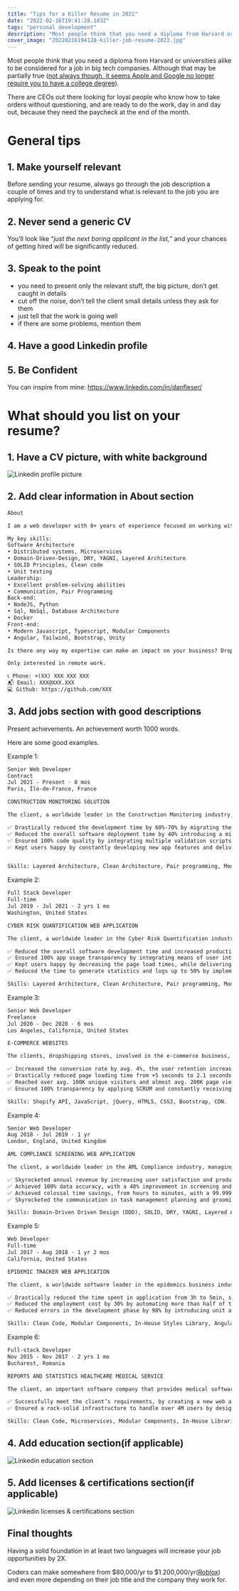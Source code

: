 ```yaml
---
title: "Tips for a Killer Resume in 2022"
date: "2022-02-16T19:41:28.183Z"
tags: "personal development"
description: "Most people think that you need a diploma from Harvard or universities alike to be considered for a job in big tech companies. Although that may be partially true, not always though, it seems Apple and Google no longer require you to have a college degree."
cover_image: "20220216194128-killer-job-resume-2022.jpg"
---
```


Most people think that you need a diploma from Harvard or universities alike to be considered for a job in big tech companies. Although that may be partially true ([not always though, it seems Apple and Google no longer require you to have a college degree](https://www.cnbc.com/2018/08/16/15-companies-that-no-longer-require-employees-to-have-a-college-degree.html)).

There are CEOs out there looking for loyal people who know how to take orders without questioning, and are ready to do the work, day in and day out, because they need the paycheck at the end of the month.

# General tips

## 1. Make yourself relevant

Before sending your resume, always go through the job description a couple of times and try to understand what is relevant to the job you are applying for.

## 2. Never send a generic CV

You’ll look like “_just the next boring applicant in the list,_” and your chances of getting hired will be significantly reduced.

## 3. Speak to the point

- you need to present only the relevant stuff, the big picture, don’t get caught in details
- cut off the noise, don’t tell the client small details unless they ask for them
- just tell that the work is going well
- if there are some problems, mention them

## 4. Have a good Linkedin profile

## 5. Be Confident

You can inspire from mine: https://www.linkedin.com/in/danfleser/

# What should you list on your resume?

## 1. Have a CV picture, with white background

<img
  src="/images/20220216194128-linkedin-card.png"
  alt="Linkedin profile picture"
/>

## 2. Add clear information in About section

```txt
About

I am a web developer with 8+ years of experience focused on working with the latest technologies in the field, helping companies around the world design and implement top-of-the-line scalable enterprise solutions.

My key skills:
Software Architecture
• Distributed systems, Microservices
• Domain-Driven-Design, DRY, YAGNI, Layered Architecture
• SOLID Principles, Clean code
• Unit testing
Leadership:
• Excellent problem-solving abilities
• Communication, Pair Programming
Back-end:
• NodeJS, Python
• Sql, NoSql, Database Architecture
• Docker
Front-end:
• Modern Javascript, Typescript, Modular Components
• Angular, Tailwind, Bootstrap, Unity

Is there any way my expertise can make an impact on your business? Drop me a message and let's have a chat!

Only interested in remote work.

📞 Phone: +(XX) XXX XXX XXX
📬 Email: XXX@XXX.XXX
💻 Github: https://github.com/XXX
```

## 3. Add jobs section with good descriptions

Present achievements. An achievement worth 1000 words.

Here are some good examples.

Example 1:

```txt
Senior Web Developer
Contract
Jul 2021 - Present · 8 mos
Paris, Île-de-France, France

CONSTRUCTION MONITORING SOLUTION

The client, a worldwide leader in the Construction Monitoring industry, managing large amounts of data by millimeter precision, had to automate and orchestrate multiple types of construction sites.

✅ Drastically reduced the development time by 60%-70% by migrating the baseline code to a generic system that can allow unlimited types of construction worksites to be added into the web app.
✅ Reduced the overall software deployment time by 40% introducing a microservice architecture wrapped in Docker containers orchestrated using Kubernetes.
✅ Ensured 100% code quality by integrating multiple validation scripts before any developer does some changed to the baseline code.
✅ Kept users happy by constantly developing new app features and delivering them on time.


Skills: Layered Architecture, Clean Architecture, Pair programming, Modular Components, Microservices, Typescript, Angular, NestJs, MongoDB, Docker, Kubernetes, Angular Material, Domain-Driven Driven Design (DDD), SOLID, DRY, YAGNI.
```

Example 2:

```txt
Full Stack Developer
Full-time
Jul 2019 - Jul 2021 · 2 yrs 1 mo
Washington, United States

CYBER RISK QUANTIFICATION WEB APPLICATION

The client, a worldwide leader in the Cyber Risk Quantification industry, managing large amounts of data, had to automate and orchestrate risk quantification from days to hours by automating manual processes.

✅ Reduced the overall software development time and increased productivity by 15% by introducing a layered architecture to decouple the business model from the infrastructure code.
✅ Ensured 100% app usage transparency by integrating means of user interaction analytics, by contributing to both front-end and back-end from a full-stack role.
✅ Kept users happy by decreasing the page load times, while delivering new features on time.
✅ Reduced the time to generate statistics and logs up to 50% by implementing an intuitive web app with a high-quality user experience and great overall performance custom-tailored to the client’s needs.

Skills: Layered Architecture, Clean Architecture, Pair programming, Modular Components, Microservices, Typescript, Angular, .NET Core, Entity Framework, PostgreSQL, Bootstrap, Domain-Driven Driven Design (DDD), SOLID, DRY, YAGNI.
```

Example 3:

```txt
Senior Web Developer
Freelance
Jul 2020 - Dec 2020 · 6 mos
Los Angeles, California, United States

E-COMMERCE WEBSITES

The clients, dropshipping stores, involved in the e-commerce business, had to update their website user interfaces to match mobile devices, improve search engine optimization, and grow revenue.

✅ Increased the conversion rate by avg. 4%, the user retention increased by avg. 7%, the average order value by avg. 14%, the total revenue of the company by avg. 31% and drastically increase the number of orders on mobile devices by avg. 80%, by designing and implementing a mobile-friendly user interface and ensuring a great overall user experience.
✅ Drastically reduced page loading time from +5 seconds to 2.1 seconds, by providing a stable behavior of the web app while testing, and fixing 100% of the issues.
✅ Reached over avg. 100K unique visitors and almost avg. 200K page views in the first 8 months by designing a rock-solid user interface.
✅ Ensured 100% transparency by applying SCRUM and constantly receiving feedback from the product owner.

Skills: Shopify API, JavaScript, jQuery, HTML5, CSS3, Bootstrap, CDN.
```

Example 4:

```txt
Senior Web Developer
Aug 2018 - Jul 2019 · 1 yr
London, England, United Kingdom

AML COMPLIANCE SCREENING WEB APPLICATION

The client, a worldwide leader in the AML Compliance industry, managing large amounts of data, had to speed up customer onboarding cycle time and grow revenue by automating manual processes and minimize false-positives.

✅ Skyrocketed annual revenue by increasing user satisfaction and productivity, by designing a user interface that highlights AML data matching and monitoring.
✅ Achieved 100% data accuracy, with a 40% improvement in screening and monitoring data operations, drastically reduced page loads from 5-7 seconds to 2-3 seconds, by making the web application more consistent and user-friendly, while keeping a very stable & reliable solution for the end-user.
✅ Achieved colossal time savings, from hours to minutes, with a 99.9999% efficiency increase in reports exporting, by designing a custom fined tuned system exposed through the web application.
✅ Skyrocketed the communication in task management planning and grooming sessions with 100% commitment, by improving the technical culture through numerous tech meetings and hackathons.

Skills: Domain-Driven Driven Design (DDD), SOLID, DRY, YAGNI, Layered Architecture, Clean Architecture, Pair Programming, Modular Components, Microservices, Typescript, Angular.js, Lazy Load, Web Worker, Caching, Gzip.
```

Example 5:

```txt
Web Developer
Full-time
Jul 2017 - Aug 2018 · 1 yr 2 mos
California, United States

EPIDEMIC TRACKER WEB APPLICATION

The client, a worldwide software leader in the epidemics business industry, managing large amounts of data, had to optimize the web application because the legacy code was hard to maintain. Performance needed to be improved fast, for delivering actionable, data-driven insights about global epidemics.

✅ Drastically reduced the time spent in application from 3h to 5min, skyrocketed application performance by 70%, by designing an intuitive eye-popping mobile-friendly UI with increased usability using a clean architecture after an in-depth analysis of the existing code and infrastructure.
✅ Reduced the employment cost by 30% by automating more than half of the manual statistical work for selecting and rendering only relevant information.
✅ Reduced errors in the development phase by 98% by introducing unit and integration tests.

Skills: Clean Code, Modular Components, In-House Styles Library, Angular.js, NVD3, Bootstrap, Jasmine, Protractor.
```

Example 6:

```txt
Full-stack Developer
Nov 2015 - Nov 2017 · 2 yrs 1 mo
Bucharest, Romania

REPORTS AND STATISTICS HEALTHCARE MEDICAL SERVICE

The client, an important software company that provides medical software for public Romanian hospitals, had an outdated desktop application, unscalable with poor optimization, long response times, and unintuitive user interface, resulting in unhappy clients.

✅ Successfully meet the client’s requirements, by creating a new web application with clean architecture, decoupled components that meet the client requirements lowering time spent in the application by an astounding 70% by showing the users only the most relevant data while maintaining a highly efficient communication line with the clients.
✅ Ensured a rock-solid infrastructure to handle over 4M users by designing resilience microservices and performing stress testing. Delivered a scalable solution ready for a 4M daily active users deploy.

Skills: Clean Code, Microservices, Modular Components, In-House Libraries, Angular, Angular Material, C3.js, Node.js, Koa.js, MongoDB, OAuth 2, FHIR Standard, Git, Jenkins, Redmine.
```

## 4. Add education section(if applicable)

<img
  src="/images/20220216194128-education-card.png"
  alt="Linkedin education section"
/>

## 5. Add licenses & certifications section(if applicable)

<img
  src="/images/20220216194128-certificate-card.png"
  alt="Linkedin licenses & certifications section"
/>

## Final thoughts

Having a solid foundation in at least two languages will increase your job opportunities by 2X.

Coders can make somewhere from $80,000/yr to $1.200,000/yr([Roblox](https://roblox.com)) and even more depending on their job title and the company they work for.
